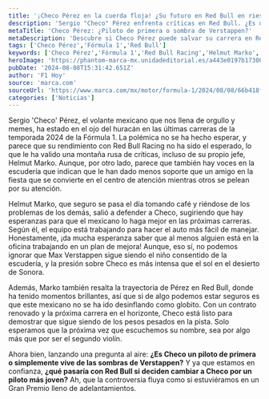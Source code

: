 ```yaml
---
title: '¡Checo Pérez en la cuerda floja! ¿Su futuro en Red Bull en riesgo?'
description: 'Sergio "Checo" Pérez enfrenta críticas en Red Bull. ¿Es un piloto de primera o solo sombra de Verstappen? La controversia está servida.'
metaTitle: 'Checo Pérez: ¿Piloto de primera o sombra de Verstappen?'
metaDescription: 'Descubre si Checo Pérez puede salvar su carrera en Red Bull o si su futuro está en peligro. La controversia está que arde.'
tags: ['Checo Pérez','Fórmula 1','Red Bull']
keywords: ['Checo Pérez','Fórmula 1','Red Bull Racing','Helmut Marko','críticas']
heroImage: 'https://phantom-marca-mx.unidadeditorial.es/a443e0197b17300230dfd38386ac599c/resize/600/mx/assets/multimedia/imagenes/2024/08/08/17230807558033.jpg'
pubDate: '2024-08-08T15:31:42.651Z'
author: 'F1 Hoy'
source: 'marca.com'
sourceUrl: 'https://www.marca.com/mx/motor/formula-1/2024/08/08/66b418f722601d003f8b456c.html'
categories: ['Noticias']
---
```

Sergio 'Checo' Pérez, el volante mexicano que nos llena de orgullo y memes, ha estado en el ojo del huracán en las últimas carreras de la temporada 2024 de la Fórmula 1. La polémica no se ha hecho esperar, y parece que su rendimiento con Red Bull Racing no ha sido el esperado, lo que le ha valido una montaña rusa de críticas, incluso de su propio jefe, Helmut Marko. Aunque, por otro lado, parece que también hay voces en la escudería que indican que le han dado menos soporte que un amigo en la fiesta que se convierte en el centro de atención mientras otros se pelean por su atención.

Helmut Marko, que seguro se pasa el día tomando café y riéndose de los problemas de los demás, salió a defender a Checo, sugiriendo que hay esperanzas para que el mexicano lo haga mejor en las próximas carreras. Según él, el equipo está trabajando para hacer el auto más fácil de manejar. Honestamente, ¡da mucha esperanza saber que al menos alguien está en la oficina trabajando en un plan de mejora! Aunque, eso sí, no podemos ignorar que Max Verstappen sigue siendo el niño consentido de la escudería, y la presión sobre Checo es más intensa que el sol en el desierto de Sonora.

Además, Marko también resalta la trayectoria de Pérez en Red Bull, donde ha tenido momentos brillantes, así que si de algo podemos estar seguros es que este mexicano no se ha ido desinflando como globito. Con un contrato renovado y la próxima carrera en el horizonte, Checo está listo para demostrar que sigue siendo de los pesos pesados en la pista. Solo esperamos que la próxima vez que escuchemos su nombre, sea por algo más que por ser el segundo violín.

Ahora bien, lanzando una pregunta al aire: **¿Es Checo un piloto de primera o simplemente vive de las sombras de Verstappen?** Y ya que estamos en confianza, **¿qué pasaría con Red Bull si deciden cambiar a Checo por un piloto más joven?** Ah, que la controversia fluya como si estuviéramos en un Gran Premio lleno de adelantamientos.


